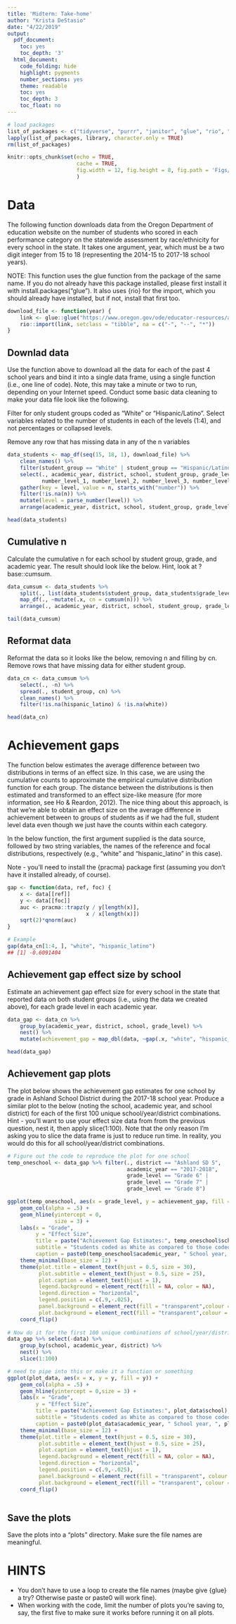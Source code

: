 ```yaml
---
title: 'Midterm: Take-home'
author: "Krista DeStasio"
date: "4/22/2019"
output:
  pdf_document:
    toc: yes
    toc_depth: '3'
  html_document:
    code_folding: hide
    highlight: pygments
    number_sections: yes
    theme: readable
    toc: yes
    toc_depth: 3
    toc_float: no
---
```


```r
# load packages
list_of_packages <- c("tidyverse", "purrr", "janitor", "glue", "rio", "pracma", "here")
lapply(list_of_packages, library, character.only = TRUE)
rm(list_of_packages)

knitr::opts_chunk$set(echo = TRUE, 
                      cache = TRUE,
                      fig.width = 12, fig.height = 8, fig.path = 'Figs/'
                      )
```

# Data

The following function downloads data from the Oregon Department of education website on the number of students who scored in each performance category on the statewide assessment by race/ethnicity for every school in the state. It takes one argument, year, which must be a two digit integer from 15 to 18 (representing the 2014-15 to 2017-18 school years).

NOTE: This function uses the glue function from the package of the same name. If you do not already have this package installed, please first install it with install.packages("glue"). It also uses {rio} for the import, which you should already have installed, but if not, install that first too.

```r
download_file <- function(year) {
    link <- glue::glue("https://www.oregon.gov/ode/educator-resources/assessment/TestResults20{year}/pagr_schools_ela_raceethnicity_{year-1}{year}.xlsx")
    rio::import(link, setclass = "tibble", na = c("-", "--", "*"))
}
```

## Downlad data
Use the function above to download all the data for each of the past 4 school years and bind it into a single data frame, using a single function (i.e., one line of code). Note, this may take a minute or two to run, depending on your Internet speed.
Conduct some basic data cleaning to make your data file look like the following.

Filter for only student groups coded as "White" or "Hispanic/Latino".
Select variables related to the number of students in each of the levels (1:4), and not percentages or collapsed levels.

Remove any row that has missing data in any of the n variables

```r
data_students <- map_df(seq(15, 18, 1), download_file) %>% 
    clean_names() %>% 
    filter(student_group == "White" | student_group == "Hispanic/Latino") %>% 
    select(., academic_year, district, school, student_group, grade_level, 
           number_level_1, number_level_2, number_level_3, number_level_4) %>% 
	gather(key = level, value = n, starts_with("number")) %>% 
    filter(!is.na(n)) %>% 
    mutate(level = parse_number(level)) %>% 
    arrange(academic_year, district, school, student_group, grade_level, level) #https://blog.exploratory.io/7-most-practically-useful-operations-when-wrangling-with-text-data-in-r-7654bd9d1a0c

head(data_students)
```

## Cumulative n

Calculate the cumulative n for each school by student group, grade, and academic year. The result should look like the below. Hint, look at ?base::cumsum.

```r
data_cumsum <- data_students %>% 
    split(., list(data_students$student_group, data_students$grade_level, data_students$academic_year, data_students$school)) %>% 
    map_df(., ~mutate(.x, cn = cumsum(n))) %>% 
    arrange(., academic_year, district, school, student_group, grade_level)

tail(data_cumsum)
```

## Reformat data

Reformat the data so it looks like the below, removing n and filling by cn. Remove rows that have missing data for either student group.
```r
data_cn <- data_cumsum %>% 
    select(., -n) %>% 
    spread(., student_group, cn) %>% 
    clean_names() %>% 
    filter(!is.na(hispanic_latino) & !is.na(white))

head(data_cn)    
```

# Achievement gaps

The function below estimates the average difference between two distributions in terms of an effect size. In this case, we are using the cumulative counts to approximate the empirical cumulative distribution function for each group. The distance between the distributions is then estimated and transformed to an effect size-like measure (for more information, see Ho & Reardon, 2012). The nice thing about this approach, is that we’re able to obtain an effect size on the average difference in achievement between to groups of students as if we had the full, student level data even though we just have the counts within each category.

In the below function, the first argument supplied is the data source, followed by two string variables, the names of the reference and focal distributions, respectively (e.g., "white" and "hispanic_latino" in this case).

Note - you’ll need to install the {pracma} package first (assuming you don’t have it installed already, of course).

```r
gap <- function(data, ref, foc) {
    x <- data[[ref]]
    y <- data[[foc]]
    auc <- pracma::trapz(y / y[length(x)],
                         x / x[length(x)])
    sqrt(2)*qnorm(auc)
}
```

```r
# Example
gap(data_cn[1:4, ], "white", "hispanic_latino")
## [1] -0.6091404
```

## Achievement gap effect size by school

Estimate an achievement gap effect size for every school in the state that reported data on both student groups (i.e., using the data we created above), for each grade level in each academic year.

```r
data_gap <- data_cn %>% 
    group_by(academic_year, district, school, grade_level) %>%
	nest() %>%
	mutate(achievement_gap = map_dbl(data, ~gap(.x, "white", "hispanic_latino")))

head(data_gap)
```

## Achievement gap plots

The plot below shows the achievement gap estimates for one school by grade in Ashland School District during the 2017-18 school year. Produce a similar plot to the below (noting the school, academic year, and school district) for each of the first 100 unique school/year/district combinations. Hint - you’ll want to use your effect size data from from the previous question, nest it, then apply slice(1:100). Note that the only reason I’m asking you to slice the data frame is just to reduce run time. In reality, you would do this for all school/year/district combinations.

```r
# Figure out the code to reproduce the plot for one school
temp_oneschool <- data_gap %>% filter(., district == "Ashland SD 5", 
                                      academic_year == "2017-2018",
                                      grade_level == "Grade 6" |
                                      grade_level == "Grade 7" | 
                                      grade_level == "Grade 8")

ggplot(temp_oneschool, aes(x = grade_level, y = achievement_gap, fill = achievement_gap)) +
    geom_col(alpha = .5) +
    geom_hline(yintercept = 0,
               size = 3) +
    labs(x = "Grade",
         y = "Effect Size",
         title = paste("Achievement Gap Estimates:", temp_oneschool$school[1]),
         subtitle = "Students coded as White as compared to those coded as Hispanic/Latino",
         caption = paste0(temp_oneschool$academic_year, " School year, ", temp_oneschool$district, ", Oregon")) +
    theme_minimal(base_size = 12) +
    theme(plot.title = element_text(hjust = 0.5, size = 30),
          plot.subtitle = element_text(hjust = 0.5, size = 25),
          plot.caption = element_text(hjust = 1),
          legend.background = element_rect(fill = NA, color = NA), 
          legend.direction = "horizontal", 
          legend.position = c(.9,-.025),
          panel.background = element_rect(fill = "transparent",colour = NA),
          plot.background = element_rect(fill = "transparent",colour = NA)) +
    coord_flip()
    
# Now do it for the first 100 unique combinations of school/year/district
data_gap %>% select(-data) %>% 
    group_by(school, academic_year, district) %>% 
    nest() %>% 
    slice(1:100) 

# need to pipe into this or make it a function or something
ggplot(plot_data, aes(x = x, y = y, fill = y)) +
    geom_col(alpha = .5) +
    geom_hline(yintercept = 0,size = 3) +
    labs(x = "Grade",
         y = "Effect Size",
         title = paste("Achievement Gap Estimates:", plot_data$school),
         subtitle = "Students coded as White as compared to those coded as Hispanic/Latino",
         caption = paste0(plot_data$academic_year, " School year, ", plot_data$district, ", Oregon")) +
    theme_minimal(base_size = 12) +
    theme(plot.title = element_text(hjust = 0.5, size = 30),
          plot.subtitle = element_text(hjust = 0.5, size = 25),
          plot.caption = element_text(hjust = 1),
          legend.background = element_rect(fill = NA, color = NA), 
          legend.direction = "horizontal", 
          legend.position = c(.9,-.025),
          panel.background = element_rect(fill = "transparent", colour = NA),
          plot.background = element_rect(fill = "transparent", colour = NA)) +
    coord_flip()
    
```

## Save the plots

Save the plots into a “plots” directory. Make sure the file names are meaningful.

# HINTS

- You don’t have to use a loop to create the file names (maybe give {glue} a try? Otherwise paste or paste0 will work fine).
- When working with the code, limit the number of plots you’re saving to, say, the first five to make sure it works before running it on all plots.
